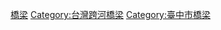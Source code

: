 {{Commons_category}}
{{Category_more|大安溪|橋}}

[[Category:大安溪水系|橋梁]]
[[Category:台灣跨河橋梁|Category:台灣跨河橋梁]]
[[Category:臺中市橋梁|Category:臺中市橋梁]]